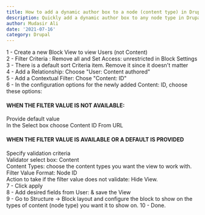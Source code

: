 ```yaml
---
title: How to add a dynamic author box to a node (content type) in Drupal 8
description: Quickly add a dynamic author box to any node type in Drupal 8 using an advanced Drupal view.
author: Mudasir Ali
date: '2021-07-16'
category: Drupal
---
```


1 - Create a new Block View to view Users (not Content)  
2 - Filter Criteria : Remove all and Set Access: unrestricted in Block Settings  
3 - There is a default sort Criteria item. Remove it since it doesn't matter  
4 - Add a Relationship: Choose "User: Content authored"  
5 - Add a Contextual Filter: Chose "Content: ID"  
6 - In the configuration options for the newly added Content: ID, choose these options:
#### WHEN THE FILTER VALUE IS NOT AVAILABLE:
Provide default value  
In the Select box choose Content ID From URL   
#### WHEN THE FILTER VALUE IS AVAILABLE OR A DEFAULT IS PROVIDED
Specify validation criteria  
Validator select box: Content  
Content Types: choose the content types you want the view to work with.  
Filter Value Format: Node ID  
Action to take if the filter value does not validate: Hide View.   
7 - Click apply  
8 - Add desired fields from User: & save the View  
9 - Go to Structure -> Block layout and configure the block to show on the types of content (node type) you want it to show on. 
10 - Done.  